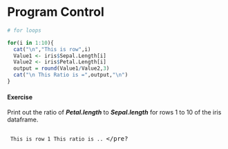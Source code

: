 
Program Control
==================
```r
# for loops

for(i in 1:10){  
  cat("\n","This is row",i)
  Value1 <- iris$Sepal.Length[i]
  Value2 <- iris$Petal.Length[i]
  output = round(Value1/Value2,3)
  cat("\n This Ratio is =",output,"\n")
}
```

#### Exercise 
Print out the ratio of ***Petal.length*** to ***Sepal.length*** for rows 1 to 10 of the iris dataframe.

<pre><code>
This is row 1
This ratio is ..
</code></pre?
